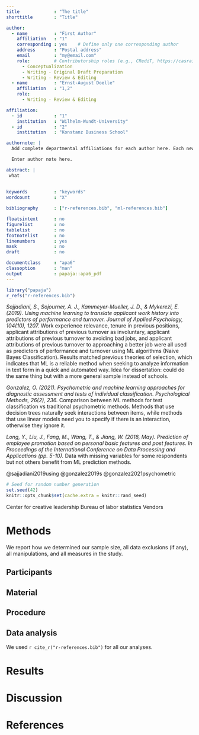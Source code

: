 ```yaml
---
title             : "The title"
shorttitle        : "Title"

author: 
  - name          : "First Author"
    affiliation   : "1"
    corresponding : yes    # Define only one corresponding author
    address       : "Postal address"
    email         : "my@email.com"
    role:         # Contributorship roles (e.g., CRediT, https://casrai.org/credit/)
      - Conceptualization
      - Writing - Original Draft Preparation
      - Writing - Review & Editing
  - name          : "Ernst-August Doelle"
    affiliation   : "1,2"
    role:
      - Writing - Review & Editing

affiliation:
  - id            : "1"
    institution   : "Wilhelm-Wundt-University"
  - id            : "2"
    institution   : "Konstanz Business School"

authornote: |
  Add complete departmental affiliations for each author here. Each new line herein must be indented, like this line.

  Enter author note here.

abstract: |
 what
 
  
keywords          : "keywords"
wordcount         : "X"

bibliography      : ["r-references.bib", "ml-references.bib"]

floatsintext      : no
figurelist        : no
tablelist         : no
footnotelist      : no
linenumbers       : yes
mask              : no
draft             : no

documentclass     : "apa6"
classoption       : "man"
output            : papaja::apa6_pdf
---
```


```r
library("papaja")
r_refs("r-references.bib")

```


*Sajjadiani, S., Sojourner, A. J., Kammeyer-Mueller, J. D., & Mykerezi, E. (2019). Using machine learning to translate applicant work history into predictors of performance and turnover. Journal of Applied Psychology, 104(10), 1207.*
Work experience relevance, tenure in previous positions, applicant attributions of previous turnover as involuntary, applicant attributions of previous turnover to avoiding bad jobs, and applicant attributions of previous turnover to approaching a better job were all used as predictors of performance and turnover using ML algorithms (Naive Bayes Classification). Results matched previous theories of selection, which indicates that ML is a reliable method when seeking to analyze information in text form in a quick and automated way. Idea for dissertation: could do the same thing but with a more general sample instead of schools. 


*Gonzalez, O. (2021). Psychometric and machine learning approaches for diagnostic assessment and tests of individual classification. Psychological Methods, 26(2), 236.*
Comparison between ML methods for test classification vs traditional psychometric methods. Methods that use decision trees naturally seek interactions between items, while methods that use linear models need you to specify if there is an interaction, otherwise they ignore it. 


*Long, Y., Liu, J., Fang, M., Wang, T., & Jiang, W. (2018, May). Prediction of employee promotion based on personal basic features and post features. In Proceedings of the International Conference on Data Processing and Applications (pp. 5-10).*
Data with missing variables for some respondents but not others benefit from ML prediction methods. 







@sajjadiani2019using
@gonzalez2019s
@gonzalez2021psychometric


```r
# Seed for random number generation
set.seed(42)
knitr::opts_chunk$set(cache.extra = knitr::rand_seed)
```

Center for creative leadership
Bureau of labor statistics
Vendors

# Methods
We report how we determined our sample size, all data exclusions (if any), all manipulations, and all measures in the study. <!-- 21-word solution (Simmons, Nelson & Simonsohn, 2012; retrieved from http://ssrn.com/abstract=2160588) -->

## Participants

## Material

## Procedure

## Data analysis
We used `r cite_r("r-references.bib")` for all our analyses.


# Results

# Discussion


\newpage

# References

\begingroup
\setlength{\parindent}{-0.5in}
\setlength{\leftskip}{0.5in}

<div id="refs" custom-style="Bibliography"></div>
\endgroup
